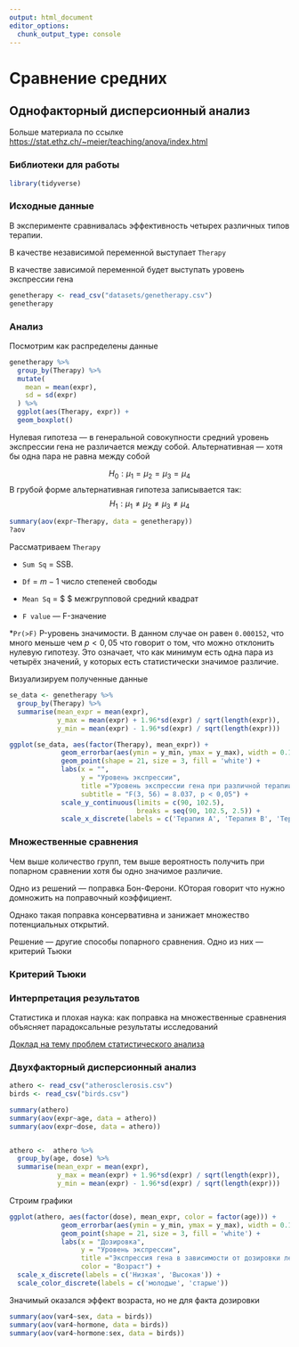 ```yaml
---
output: html_document
editor_options: 
  chunk_output_type: console
---
```


# Сравнение средних

## Однофакторный дисперсионный анализ

Больше материала по ссылке <https://stat.ethz.ch/~meier/teaching/anova/index.html>

### Библиотеки для работы

```r
library(tidyverse)
```

### Исходные данные

В эксперименте сравнивалась эффективность четырех различных типов терапии.

В качестве независимой переменной выступает `Therapy`

В качестве зависимой переменной будет выступать уровень экспрессии гена

```r
genetherapy <- read_csv("datasets/genetherapy.csv")
genetherapy
```

### Анализ

Посмотрим как распределены данные

```r
genetherapy %>%
  group_by(Therapy) %>%
  mutate(
    mean = mean(expr),
    sd = sd(expr)
  ) %>%
  ggplot(aes(Therapy, expr)) +
  geom_boxplot()
```

Нулевая гипотеза --- в генеральной совокупности средний уровень экспрессии гена не различается между собой.
Альтернативная --- хотя бы одна пара не равна между собой

$$H_0 :\mu_1 = \mu_2 = \mu_3 = \mu_4$$
В грубой форме альтернативная гипотеза записывается так:
$$H_1 :\mu_1 \neq \mu_2 \neq \mu_3 \neq \mu_4$$

```r
summary(aov(expr~Therapy, data = genetherapy))
?aov
```

Рассматриваем `Therapy`

* `Sum Sq` = SSB. 

* `Df` = $m - 1$ число степеней свободы

* `Mean Sq` = $\frac{SSB}{dF} $ межгрупповой средний квадрат

* `F value` --- F-значение

*`Pr(>F)` P-уровень значимости. В данном случае он равен `0.000152`, что много меньше чем $p < 0,05$ что говорит о том, что можно отклонить нулевую гипотезу. Это означает, что как минимум есть одна пара из четырёх значений, у которых есть статистически значимое различие.

Визуализируем полученные данные

```r
se_data <- genetherapy %>%
  group_by(Therapy) %>%
  summarise(mean_expr = mean(expr),
            y_max = mean(expr) + 1.96*sd(expr) / sqrt(length(expr)),
            y_min = mean(expr) - 1.96*sd(expr) / sqrt(length(expr)))

ggplot(se_data, aes(factor(Therapy), mean_expr)) +
             geom_errorbar(aes(ymin = y_min, ymax = y_max), width = 0.1, lwd = 0.5) +
             geom_point(shape = 21, size = 3, fill = 'white') +
             labs(x = "",
                  y = "Уровень экспрессии",
                  title ="Уровень экспрессии гена при различной терапии",
                  subtitle = "F(3, 56) = 8.037, p < 0,05") +
             scale_y_continuous(limits = c(90, 102.5), 
                                breaks = seq(90, 102.5, 2.5)) +
             scale_x_discrete(labels = c('Терапия А', 'Терапия B', 'Терапия C', 'Терапия D'))
```

### Множественные сравнения

Чем выше количество групп, тем выше вероятность получить при попарном сравнении хотя бы одно значимое различие.

Одно из решений --- поправка Бон-Ферони. КОторая говорит что нужно домножить на поправочный коэффициент.

Однако такая поправка консервативна и занижает множество потенциальных открытий.

Решение --- другие способы попарного сравнения. Одно из них --- критерий Тьюки

### Критерий Тьюки

### Интерпретация результатов

Статистика и плохая наука: как поправка на множественные сравнения объясняет парадоксальные результаты исследований

[Доклад на тему проблем статистического анализа](https://www.youtube.com/watch?v=dcVG0NtZMwE)

### Двухфакторный дисперсионный анализ

```r
athero <- read_csv("atherosclerosis.csv")
birds <- read_csv("birds.csv")

summary(athero)
summary(aov(expr~age, data = athero))
summary(aov(expr~dose, data = athero))


athero <-  athero %>%
  group_by(age, dose) %>%
  summarise(mean_expr = mean(expr),
            y_max = mean(expr) + 1.96*sd(expr) / sqrt(length(expr)),
            y_min = mean(expr) - 1.96*sd(expr) / sqrt(length(expr)))
```

Строим графики

```r
ggplot(athero, aes(factor(dose), mean_expr, color = factor(age))) +
             geom_errorbar(aes(ymin = y_min, ymax = y_max), width = 0.1, lwd = 0.5) +
             geom_point(shape = 21, size = 3, fill = 'white') +
             labs(x = "Дозировка",
                  y = "Уровень экспрессии",
                  title ="Экспрессия гена в зависимости от дозировки лекарства и возраста пациентов",
                  color = "Возраст") +
  scale_x_discrete(labels = c('Низкая', 'Высокая')) + 
  scale_color_discrete(labels = c('молодые', 'старые'))
```

Значимый оказался эффект возраста, но не для факта дозировки

```r
summary(aov(var4~sex, data = birds))
summary(aov(var4~hormone, data = birds))
summary(aov(var4~hormone:sex, data = birds))
```

